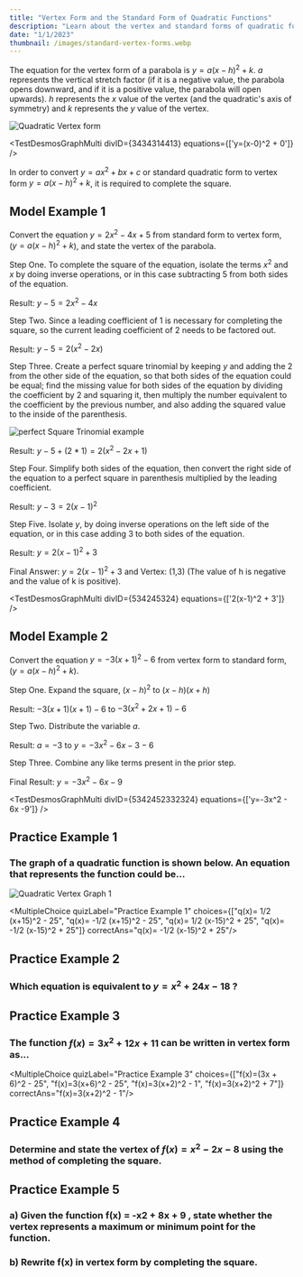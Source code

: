 ```yaml
---
title: "Vertex Form and the Standard Form of Quadratic Functions"
description: "Learn about the vertex and standard forms of quadratic functions."
date: "1/1/2023"
thumbnail: /images/standard-vertex-forms.webp
---
```


The equation for the vertex form of a parabola is $y = a(x-h)^2 + k$. $a$ represents the vertical stretch factor (if it is a negative value, the parabola opens downward, and if it is a positive value, the parabola will open upwards). $h$ represents the $x$ value of the vertex (and the quadratic's axis of symmetry) and $k$ represents the $y$ value of the vertex.

![Quadratic Vertex form](/images/quadratic-vertex-form.png)                                                                               

<TestDesmosGraphMulti divID={3434314413} equations={['y=(x-0)^2 + 0']} />

In order to convert $y=ax^2+bx+c$ or standard quadratic form to vertex form $y=a(x-h)^2+k$, it is required to complete the square.

## Model Example 1

Convert the equation $y = 2x^2-4x+5$ from standard form to vertex form, ($y=a(x-h)^2+k$), and state the vertex of the parabola.

Step One. To complete the square of the equation, isolate the terms $x^2$ and $x$ by doing inverse operations, or in this case subtracting $5$ from both sides of the equation.

Result: $y-5=2x^2-4x$                                                                              

Step Two. Since a leading coefficient of $1$ is necessary for completing the square, so the current leading coefficient of $2$ needs to be factored out.

Result: $y-5=2(x^2-2x)$

Step Three. Create a perfect square trinomial by keeping $y$ and adding the $2$ from the other side of the equation, so that both sides of the equation could be equal; find the missing value for both sides of the equation by dividing the coefficient by $2$ and squaring it, then multiply the number equivalent to the coefficient by the previous number, and also adding the squared value to the inside of the parenthesis.

![perfect Square Trinomial example](/images/completing_the_squareimgfgg.png)

Result: $y-5+(2*1) = 2(x^2 - 2x + 1)$

Step Four. Simplify both sides of the equation, then convert the right side of the equation to a perfect square in parenthesis multiplied by the leading coefficient.

Result: $y-3=2(x-1)^2$

Step Five. Isolate $y$, by doing inverse operations on the left side of the equation, or in this case adding $3$ to both sides of the equation.

Result: $y=2(x-1)^2 + 3$

Final Answer: $y = 2(x-1)^2 + 3$ and Vertex: (1,3) (The value of h is negative and the value of k is positive).

<TestDesmosGraphMulti divID={534245324} equations={['2(x-1)^2 + 3']} />

## Model Example 2

Convert the equation $y = -3(x+1)^2 - 6$ from vertex form to standard form, ($y=a(x-h)^2+k$).

Step One. Expand the square, $(x-h)^2$ to $(x-h)(x+h)$

Result: $-3(x+1)(x+1)-6$ to $-3(x^2 + 2x + 1) - 6$

Step Two. Distribute the variable $a$.                                                                              

Result: $a = -3$ to $y=-3x^2 - 6x - 3 - 6$                                                                              

Step Three. Combine any like terms present in the prior step.                                                                               

Final Result: $y=-3x^2-6x-9$                                                                               

<TestDesmosGraphMulti divID={5342452332324} equations={['y=-3x^2 - 6x -9']} />

## Practice Example 1                                                                              

### The graph of a quadratic function is shown below. An equation that represents the function could be...                                       

![Quadratic Vertex Graph 1](/images/vertexform-problem7.png)                                                                               

<DesmosCalc divID={432433242}/>                                                                              

<MultipleChoice quizLabel="Practice Example 1" choices={["q(x)= 1/2 (x+15)^2 - 25", "q(x)= -1/2 (x+15)^2 - 25", "q(x)= 1/2 (x-15)^2 + 25", "q(x)= -1/2 (x-15)^2 + 25"]} correctAns="q(x)= -1/2 (x-15)^2 + 25"/>

## Practice Example 2                                                                              
### Which equation is equivalent to $y = x^2 + 24x - 18$ ?                                                                              

<DesmosCalc divID={53543}/>                                                                                                                     
<MultipleChoice quizLabel="Practice Example 2" choices={["y=(x+12)^2 - 162", "y=(x+12)^2 + 126", "y=(x-12)^2 - 162", "y=(x-12)^2 + 126"]} correctAns="y=(x+12)^2 - 162"/>

## Practice Example 3                                                                              

### The function $f(x) = 3x^2 + 12x + 11$ can be written in vertex form as...

<DesmosCalc divID={433234}/>                                                                                                                     

<MultipleChoice quizLabel="Practice Example 3" choices={["f(x)=(3x + 6)^2 - 25", "f(x)=3(x+6)^2 - 25", "f(x)=3(x+2)^2 - 1", "f(x)=3(x+2)^2 + 7"]} correctAns="f(x)=3(x+2)^2 - 1"/>

## Practice Example 4                                                                              

### Determine and state the vertex of $f(x) = x^2 - 2x - 8$ using the method of completing the square.                                                                              

<DesmosCalc divID={534543435}/>                                                                              

<ShortResponse quizLabel="Practice Example 5" regex="^(?=.*1)(?=.*-9).+" />                                                                                                                     

## Practice Example 5                                                                              

###  a) Given the function f(x) = -x2 + 8x + 9 , state whether the vertex represents a maximum or minimum point for the function.                                                                              

### b) Rewrite f(x) in vertex form by completing the square.                                                                              

<DesmosCalc divID={5656567}/>                                                                              

<ShortResponse quizLabel="Practice Example 5" regex="^(?=.*maximum).+" />                                                                              

<ShortResponse quizLabel="Practice Example 5" regex="^(?=.*x)(?=.*-)(?=.*4)(?=.*2)(?=.*25).+" />
